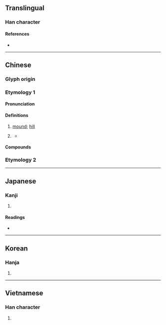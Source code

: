 {{also|丘}}
{{character info}}
==Translingual==

===Han character===
{{Han char|rn=32|rad=土|as=05|sn=8|four=42111|canj=GOM|ids=⿰土丘}}

====References====
* {{Han ref|kx=0226.350|dkj=04990|dj=0462.120|hdz=10432.080|uh=5775|ud=22389|bh=CBFA|bd=52218}}

----

==Chinese==

===Glyph origin===
{{Han etyl}}

===Etymology 1===
{{zh-forms|s=丘}}

====Pronunciation====
{{zh-pron
|m=qiū
|c=jau1
|h=pfs=khiû
|mn=khu/khiu
|md=kŭ/kiŭ
|cat=n,cls
}}

====Definitions====
{{zh-hanzi}}

# [[mound]]; [[hill]]
# {{lb|zh|dialectal}} {{zh-classifier|[[field]]s|t=[[plot]]}}
#: {{zh-syn|塊|畦}}
#* {{zh-x|俺{ngài} 个 心肝肚 有 一 坵{khiû} 田|There is a field in my heart|H|ref={{w2|zh|劉榮昌}}, [https://www.youtube.com/watch?v=EOzj17dfLnE {{lang|zh|種一蕊靚靚个花}}]}}

====Compounds====
{{zh-der|烏坵/乌丘|坵荒/丘荒|大坵|小坵}}

===Etymology 2===
{{zh-see|坻|v}}

----

==Japanese==

===Kanji===
{{ja-kanji|grade=|rs=土05}}

# {{rfdef|ja|sort=土05}}

====Readings====
* {{ja-readings
|goon=く
|kanon=きゅう<きう
|kun=おか-
}}

----

==Korean==

===Hanja===
{{ko-hanja|hangeul=구|rv=gu|mr=ku}}

# {{rfdef|ko|sort=土05}}

----

==Vietnamese==

===Han character===
{{vi-readings|reading=gò|rs=土05}}

# {{rfdef|vi|sort=土05}}